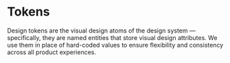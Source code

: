 # Tokens

Design tokens are the visual design atoms of the design system — specifically, they are named entities that store visual design attributes. We use them in place of hard-coded values to ensure flexibility and consistency across all product experiences. 